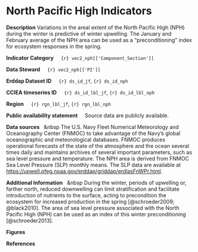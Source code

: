 
# North Pacific High Indicators

**Description** Variations in the areal extent of the North Pacific High (NPH) during the winter is predictive of winter upwelling. The January and February average of the NPH area can be used as a "preconditioning" index for ecosystem responses in the spring.

**Indicator Category**     `{r} vec2_nph[['Component_Section']]`

**Data Steward**     `{r} vec2_nph[['PI']]`

**Erddap Dataset ID**     `{r} ds_id_jf`, `{r} ds_id_nph`

**CCIEA timeseries ID**     `{r} ds_id_lbl_jf`, `{r} ds_id_lbl_nph`

**Region**     `{r} rgn_lbl_jf`, `{r} rgn_lbl_nph`

**Public availability statement**     Source data are publicly available.

**Data sources**   &nbsp The U.S. Navy Fleet Numerical Meteorology and Oceanography Center (FNMOC) to take advantage of the Navy's global oceanographic and meteorological databases. FNMOC produces operational forecasts of the state of the atmosphere and the ocean several times daily and maintains archives of several important parameters, such as sea level pressure and temperature. The NPH area is derived from FNMOC Sea Level Pressure (SLP) monthly means. The SLP data are available at <https://upwell.pfeg.noaa.gov/erddap/griddap/erdlasFnWPr.html>.

**Additional Information**   &nbsp During the winter, periods of upwelling or, farther north, reduced downwelling can limit stratification and facilitate introduction of nutrients to the surface, acting to precondition the ecosystem for increased production in the spring [@schroeder2009; @black2010]. The area of sea level pressure associated with the North Pacific High (NPH) can be used as an index of this winter preconditioning [@schroeder2013].

**Figures**

**References**
